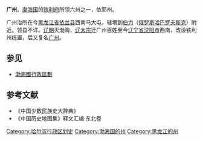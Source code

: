'''广州'''，[[渤海国|渤海国]]的[[铁利府|铁利府]]所领六州之一，依郭州。

广州治所在今[[黑龙江省|黑龙江省]][[依兰县|依兰县]]西南马大屯，辖境到[[伯力|伯力]]（[[俄罗斯|俄罗斯]][[哈巴罗夫斯克|哈巴罗夫斯克]]）附近。领县不详。[[辽朝|辽朝]]灭渤海，[[辽太宗|辽太宗]]迁广州百姓至今[[辽宁省|辽宁省]][[沈阳市|沈阳市]]西南，改设铁利州统置，后又复名[[广州_(辽朝)|广州]]。
== 参见 ==
*[[渤海國行政區劃|渤海國行政區劃]]
== 参考文献 ==
* 《中国少数民族史大辞典》 
* 《中国历史地图集》释文汇编·东北卷 

{{渤海国行政区划|nocat}}

[[Category:哈尔滨行政区划史|Category:哈尔滨行政区划史]]
[[Category:渤海国的州|Category:渤海国的州]]
[[Category:黑龙江的州|Category:黑龙江的州]]
